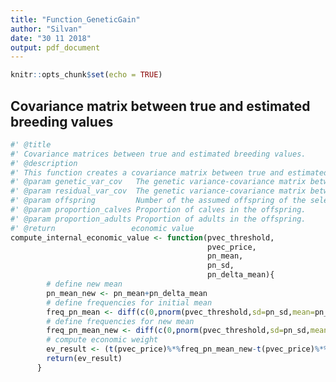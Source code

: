 ```yaml
---
title: "Function_GeneticGain"
author: "Silvan"
date: "30 11 2018"
output: pdf_document
---
```


```r
knitr::opts_chunk$set(echo = TRUE)
```

## Covariance matrix between true and estimated breeding values


```r
#' @title
#' Covariance matrices between true and estimated breeding values.
#' @description
#' This function creates a covariance matrix between true and estimated breeding values of a selection candidate. This matrix is used to compute the genetic gain of an aggregate genotype when selection is based on multiple breeding values. The computation of the matrix is based on a possible scenario with known numbers of related animals, known genetic and residual variances and covariances. Here it is assumed, that there exist 6 breeding values which are present in the covariance matrix. This should result in a 6 x 6 matrix. Special is that it is also assumed, that the selection candidate has no records itself and that its relatives can have maximally have records of three of the six traits. This because they can not have a record as calf and as adult.
#' @param genetic_var_cov   The genetic variance-covariance matrix between the involved traits in the aggregate genotype.
#' @param residual_var_cov  The genetic variance-covariance matrix between the involved traits in the aggregate genotype.
#' @param offspring         Number of the assumed offspring of the selection candidate when selection occurs.
#' @param proportion_calves Proportion of calves in the offspring.
#' @param proportion_adults Proportion of adults in the offspring.
#' @return                 economic value
compute_internal_economic_value <- function(pvec_threshold,
                                            pvec_price,
                                            pn_mean,
                                            pn_sd,
                                            pn_delta_mean){
        # define new mean
        pn_mean_new <- pn_mean+pn_delta_mean
        # define frequencies for initial mean
        freq_pn_mean <- diff(c(0,pnorm(pvec_threshold,sd=pn_sd,mean=pn_mean, lower.tail = T)))
        # define frequencies for new mean
        freq_pn_mean_new <- diff(c(0,pnorm(pvec_threshold,sd=pn_sd,mean=pn_mean_new, lower.tail = T)))
        # compute economic weight
        ev_result <- (t(pvec_price)%*%freq_pn_mean_new-t(pvec_price)%*%freq_pn_mean)/pn_delta_mean
        return(ev_result)
      }
```